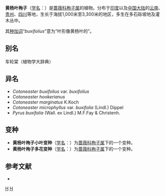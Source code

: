 {{Speciesbox
| genus = Cotoneaster
| species = buxifolius
| authority = Lindl., 1829
| subdivision_ranks =[[变种|变种]]
| subdivision =
* 黄杨叶栒子 ''C. b.'' var. ''buxifolius''
* 黄杨叶栒子多花变种 ''C. b.'' var. ''marginatus''
* 黄杨叶栒子小叶变种 ''C. b.'' var. ''vellaeus''
}}

'''黄杨叶栒子'''（[[学名|学名]]：{{lang|la|''Cotoneaster buxifolius''}}）是[[蔷薇科|蔷薇科]][[栒子属|栒子属]]的植物。分布于[[印度|印度]]以及[[中国大陆|中国大陆]]的[[云南|云南]]、[[贵州|贵州]]、[[四川|四川]]等地，生长于海拔1,000米至3,300米的地区，多生在多石砾坡地及灌木丛中。

其[[种加词|种加词]]“''buxifolius''”意为“叶形像黄杨叶的”。

== 别名 ==
车轮棠（植物学大辞典）

==异名==
* ''Cotoneaster buxifolius'' var. ''buxifolius''
* ''Cotoneaster hookerianus''
* ''Cotoneaster marginatus'' K.Koch
* ''Cotoneaster microphyllus'' var. ''buxifolia'' (Lindl.) Dippel
* ''Pyrus buxifolia'' (Wall. ex Lindl.) M.F.Fay & Christenh.

== 变种 ==
*'''黄杨叶栒子小叶变种'''（[[学名|学名]]：{{lang|la|'''''Cotoneaster buxifolius'' var. ''vellaeus'''''}}）为[[蔷薇科|蔷薇科]][[栒子属|栒子属]]下的一个变种。
*'''黄杨叶栒子多花变种'''（[[学名|学名]]：{{lang|la|'''''Cotoneaster buxifolius'' var. ''marginatus'''''}}）为[[蔷薇科|蔷薇科]][[栒子属|栒子属]]下的一个变种。

== 参考文献 ==
<div class="references-small">
* {{FRPS|黄杨叶栒子}}
</div>
{{Taxonbar|from=Q11177624}}

[[Category:栒子属|H]]
[[Category:1829年描述的植物|H]]


{{植物小作品}}